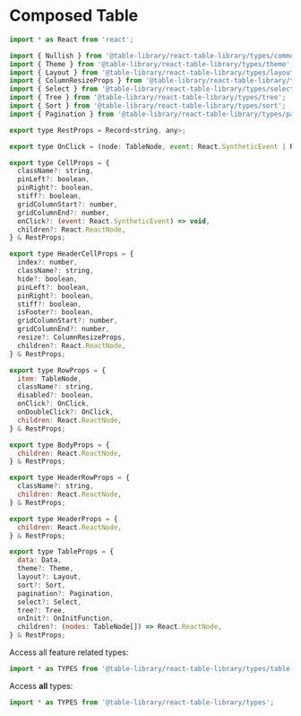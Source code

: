 
<Meta title="Types/Composed Table" />

# Composed Table

```javascript
import * as React from 'react';

import { Nullish } from '@table-library/react-table-library/types/common';
import { Theme } from '@table-library/react-table-library/types/theme';
import { Layout } from '@table-library/react-table-library/types/layout';
import { ColumnResizeProps } from '@table-library/react-table-library/types/resize';
import { Select } from '@table-library/react-table-library/types/select';
import { Tree } from '@table-library/react-table-library/types/tree';
import { Sort } from '@table-library/react-table-library/types/sort';
import { Pagination } from '@table-library/react-table-library/types/pagination';

export type RestProps = Record<string, any>;

export type OnClick = (node: TableNode, event: React.SyntheticEvent | React.KeyboardEvent) => void;

export type CellProps = {
  className?: string,
  pinLeft?: boolean,
  pinRight?: boolean,
  stiff?: boolean,
  gridColumnStart?: number,
  gridColumnEnd?: number,
  onClick?: (event: React.SyntheticEvent) => void,
  children?: React.ReactNode,
} & RestProps;

export type HeaderCellProps = {
  index?: number,
  className?: string,
  hide?: boolean,
  pinLeft?: boolean,
  pinRight?: boolean,
  stiff?: boolean,
  isFooter?: boolean,
  gridColumnStart?: number,
  gridColumnEnd?: number,
  resize?: ColumnResizeProps,
  children?: React.ReactNode,
} & RestProps;

export type RowProps = {
  item: TableNode,
  className?: string,
  disabled?: boolean,
  onClick?: OnClick,
  onDoubleClick?: OnClick,
  children: React.ReactNode,
} & RestProps;

export type BodyProps = {
  children: React.ReactNode,
} & RestProps;

export type HeaderRowProps = {
  className?: string,
  children: React.ReactNode,
} & RestProps;

export type HeaderProps = {
  children: React.ReactNode,
} & RestProps;

export type TableProps = {
  data: Data,
  theme?: Theme,
  layout?: Layout,
  sort?: Sort,
  pagination?: Pagination,
  select?: Select,
  tree?: Tree,
  onInit?: OnInitFunction,
  children?: (nodes: TableNode[]) => React.ReactNode,
} & RestProps;
```

Access all feature related types:

```javascript
import * as TYPES from '@table-library/react-table-library/types/table';
```

Access **all** types:

```javascript
import * as TYPES from '@table-library/react-table-library/types';
```
